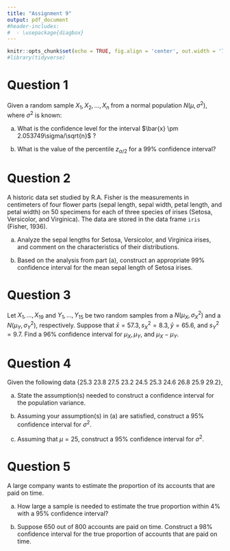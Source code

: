 ```yaml
---
title: "Assignment 9"
output: pdf_document
#header-includes:
#  - \usepackage{diagbox}
---
```


```r
knitr::opts_chunk$set(echo = TRUE, fig.align = 'center', out.width = '75%', fig.asp = .75)
#library(tidyverse)
```

# Question 1

Given a random sample $X_1, X_2, ... , X_n$ from a normal population $N(\mu, \sigma^2)$, where $\sigma^2$ is known:

(a) What is the confidence level for the interval
$\bar{x} \pm 2.053749\sigma/\sqrt{n}$ ?

(b) What is the value of the percentile $z_{\alpha/2}$ for a 99% confidence interval?


# Question 2

A historic data set studied by R.A. Fisher is the measurements in centimeters of four flower parts (sepal length, sepal width, petal length, and petal width) on 50 specimens for each of three species of irises (Setosa, Versicolor, and Virginica). The data are stored in
the data frame `iris` (Fisher, 1936).

(a) Analyze the sepal lengths for Setosa, Versicolor, and Virginica irises, and comment on the characteristics of their distributions.

(b) Based on the analysis from part (a), construct an appropriate 99% confidence interval for the mean sepal length of Setosa irises.

# Question 3

Let $X_1, ..., X_{19}$ and $Y_1, ..., Y_{15}$ be two random samples from a $N(\mu_X, \sigma^2_X)$ and a $N(\mu_Y, \sigma^2_Y)$, respectively. Suppose that $\bar{x} = 57.3, s^2_X = 8.3, \bar{y} = 65.6$, and $s^2_Y = 9.7$. Find a 96% confidence interval for $\mu_X, \mu_Y$, and $\mu_X-\mu_Y$.

# Question 4

Given the following data {25.3 23.8 27.5 23.2 24.5 25.3 24.6 26.8 25.9 29.2},

(a) State the assumption(s) needed to construct a confidence interval for the population variance.

(b) Assuming your assumption(s) in (a) are satisfied, construct a 95% confidence interval for $\sigma^2$.

(c) Assuming that $\mu = 25$, construct a 95% confidence interval for $\sigma^2$.

# Question 5

A large company wants to estimate the proportion of its accounts that are paid on time.

(a) How large a sample is needed to estimate the true proportion within 4% with a 95% confidence interval?

(b) Suppose 650 out of 800 accounts are paid on time. Construct a 98% confidence interval for the true proportion of accounts that are paid on time.


